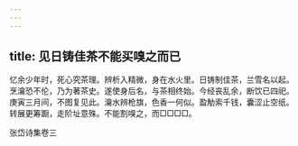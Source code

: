 ```yaml
---
---
---
```

title: 见日铸佳茶不能买嗅之而已
---







忆余少年时，死心究茶理。辨析入精微，身在水火里。日铸制佳茶，兰雪名以起。烹瀹恐不伦，乃为著茶史。遂使身后名，与茶相终始。今经丧乱余，断饮已四祀。庚寅三月间，不图复见此。瀹水辨枪旗，色香一何似。盈觔索千钱，囊涩止空纸。转展更筹蹰，走阶址意殊。不能割嗅之，而□□□□。





张岱诗集卷三